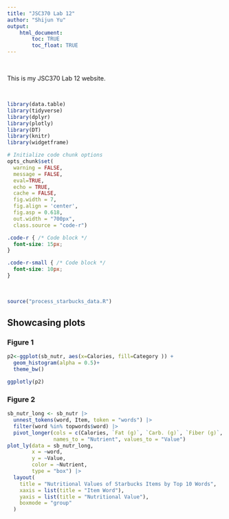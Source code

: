 ```yaml
---
title: "JSC370 Lab 12"
author: "Shijun Yu"
output: 
    html_document:
        toc: TRUE
        toc_float: TRUE
---
```


<br>

This is my JSC370 Lab 12 website.

<br>

```r

library(data.table)
library(tidyverse)
library(dplyr)
library(plotly)
library(DT)
library(knitr)
library(widgetframe)

# Initialize code chunk options
opts_chunk$set(
  warning = FALSE,
  message = FALSE,
  eval=TRUE,
  echo = TRUE,
  cache = FALSE,
  fig.width = 7, 
  fig.align = 'center',
  fig.asp = 0.618,
  out.width = "700px",
  class.source = "code-r")
```

```css
.code-r { /* Code block */
  font-size: 15px;
}

.code-r-small { /* Code block */
  font-size: 10px;
}
```

<br>

```r
source("process_starbucks_data.R")
```

## Showcasing plots {.tabset}

### Figure 1

```r
p2<-ggplot(sb_nutr, aes(x=Calories, fill=Category )) + 
  geom_histogram(alpha = 0.5)+
  theme_bw()

ggplotly(p2)
```

### Figure 2

```r
sb_nutr_long <- sb_nutr |>
  unnest_tokens(word, Item, token = "words") |>
  filter(word %in% topwords$word) |>
  pivot_longer(cols = c(Calories, `Fat (g)`, `Carb. (g)`, `Fiber (g)`, `Protein (g)`), 
               names_to = "Nutrient", values_to = "Value")
plot_ly(data = sb_nutr_long, 
        x = ~word, 
        y = ~Value, 
        color = ~Nutrient, 
        type = "box") |>
  layout(
    title = "Nutritional Values of Starbucks Items by Top 10 Words",
    xaxis = list(title = "Item Word"),
    yaxis = list(title = "Nutritional Value"),
    boxmode = "group"
  )

```

## {-}

<br>


